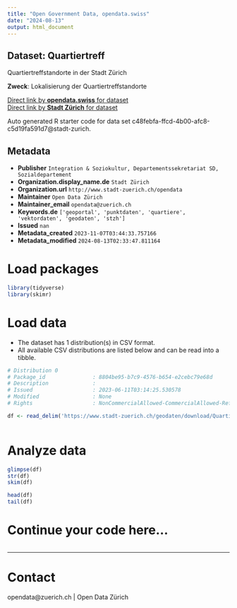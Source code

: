 ```yaml
---
title: "Open Government Data, opendata.swiss"
date: "2024-08-13"
output: html_document
---
```


## Dataset: Quartiertreff

Quartiertreffstandorte in der Stadt Zürich

**Zweck**: Lokalisierung der Quartiertreffstandorte

[Direct link by **opendata.swiss** for dataset](https://opendata.swiss/de/dataset/quartiertreff)<br>
[Direct link by **Stadt Zürich** for dataset](https://data.stadt-zuerich.ch/dataset/geo_quartiertreff)

Auto generated R starter code for data set c48febfa-ffcd-4b00-afc8-c5d19fa591d7@stadt-zurich.

## Metadata

- **Publisher** `Integration & Soziokultur, Departementssekretariat SD, Sozialdepartement`
- **Organization.display_name.de** `Stadt Zürich`
- **Organization.url** `http://www.stadt-zuerich.ch/opendata`
- **Maintainer** `Open Data Zürich`
- **Maintainer_email** `opendata@zuerich.ch`
- **Keywords.de** `['geoportal', 'punktdaten', 'quartiere', 'vektordaten', 'geodaten', 'stzh']`
- **Issued** `nan`
- **Metadata_created** `2023-11-07T03:44:33.757166`
- **Metadata_modified** `2024-08-13T02:33:47.811164`


# Load packages

```r

library(tidyverse)
library(skimr)

```

# Load data

-   The dataset has 1 distribution(s) in CSV format.
-   All available CSV distributions are listed below and can be read into a tibble.

```r

# Distribution 0
# Package_id               : 8804be95-b7c9-4576-b654-e2cebc79e68d
# Description              : 
# Issued                   : 2023-06-11T03:14:25.530578
# Modified                 : None
# Rights                   : NonCommercialAllowed-CommercialAllowed-ReferenceNotRequired

df <- read_delim('https://www.stadt-zuerich.ch/geodaten/download/Quartiertreff?format=10008')



```

# Analyze data

```r

glimpse(df)
str(df)
skim(df)

head(df)
tail(df)

```

# Continue your code here...

```r

```

------------------------------------------------------------------------

# Contact

opendata@zuerich.ch | Open Data Zürich
